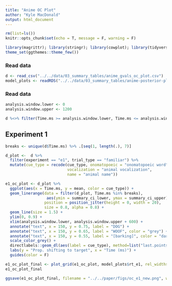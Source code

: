 ```yaml
---
title: "Anime OC Plot"
author: "Kyle MacDonald"
output: html_document
---
```


```r
rm(list=ls())
knitr::opts_chunk$set(echo = T, message = F, warning = F)
```

```r
library(magrittr); library(stringr); library(cowplot); library(tidyverse)
theme_set(ggthemes::theme_few())
```

### Read data

```r
d <- read_csv("../../data/03_summary_tables/anime_gvals_oc_plot.csv")
model_plots <- readRDS("../../data/03_summary_tables/anime-posterior-plots.rds")
```

### Read data

```r
analysis.window.lower <- 0
analysis.window.upper <- 1200

d %<>% filter(Time.ms >= analysis.window.lower, Time.ms <= analysis.window.upper)
```

## Experiment 1

```r
breaks <- unique(d$Time.ms) %>% .[seq(1, length(.), 7)]

d_plot <-  d %>% 
  filter(experiment == "e1", trial_type == "familiar") %>% 
  mutate(cue_type = recode(cue_type, onomatopoeic = "onomatopoeic word",
                           vocalization = "animal vocalization",
                           name = "animal name"))

e1_oc_plot <- d_plot %>% 
  ggplot(aes(x = Time.ms, y = mean, color = cue_type)) +
  geom_linerange(data = filter(d_plot, Time.ms %in% breaks), 
                  aes(ymin = summary_ci_lower, ymax = summary_ci_upper),
                 position = position_jitter(height = 0, width = 20),
                 size = 0.8, alpha = 0.8) +
  geom_line(size = 1.5) +
  ylim(0, 0.9) +
  xlim(analysis.window.lower, analysis.window.upper + 600) +
  annotate("text", x = 150, y = 0.75, label = "DOG") +
  annotate("text", x = 150, y = 0.65, label = "WOOF", color = "grey") +
  annotate("text", x = 150, y = 0.55, label = "[barking]", color = "darkgrey") +
  scale_color_grey() +
  directlabels::geom_dl(aes(label = cue_type), method=list("last.points")) +
  labs(y = "Prop. shifting to target", x = "Time (ms)") +
  guides(color = F) 
```

```r
e1_oc_plot_final <- plot_grid(e1_oc_plot, model_plots$rt_e1, rel_widths = c(1.5, 1), labels = c("a", "b"))
e1_oc_plot_final
```

```r
ggsave(e1_oc_plot_final, filename = "../../paper/figs/oc_e1_new.png", width = 9, height = 3)
```

